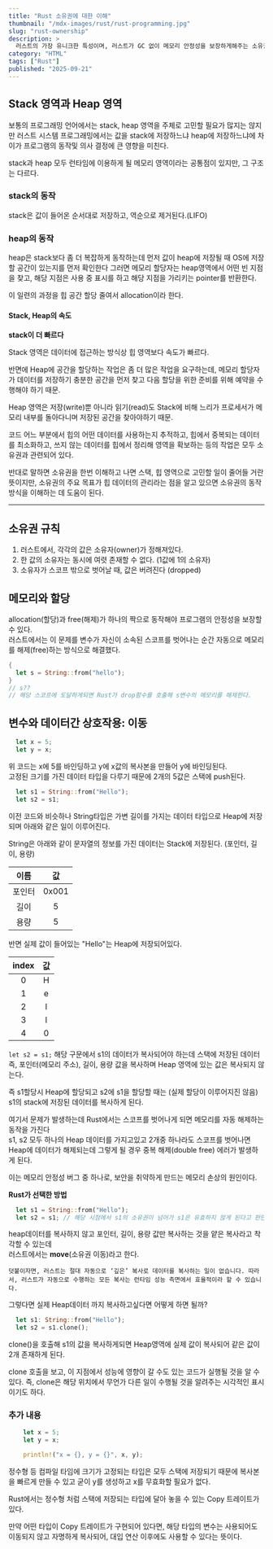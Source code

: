 ```yaml
---
title: "Rust 소유권에 대한 이해"
thumbnail: "/mdx-images/rust/rust-programming.jpg"
slug: "rust-ownership"
description: >
  러스트의 가장 유니크한 특성이며, 러스트가 GC 없이 메모리 안정성을 보장하게해주는 소유권에 대한 이해
category: "HTML"
tags: ["Rust"]
published: "2025-09-21"
---
```


## Stack 영역과 Heap 영역

보통의 프로그래밍 언어에서는 stack, heap 영역을 주체로 고민할 필요가 많지는 않지만 러스트 시스템 프로그래밍에서는 값을 stack에 저장하느냐 heap에 저장하느냐에 차이가 프로그램의 동작및 의사 결정에 큰 영향을 미친다.

stack과 heap 모두 런타임에 이용하게 될 메모리 영역이라는 공통점이 있지만, 그 구조는 다르다.

### stack의 동작

stack은 값이 들어온 순서대로 저장하고, 역순으로 제거된다.(LIFO)

### heap의 동작

heap은 stack보다 좀 더 복잡하게 동작하는데 먼저 값이 heap에 저장될 때 OS에 저장할 공간이 있는지를 먼저 확인한다 그러면 메모리 할당자는 heap영역에서 어떤 빈 지점을 찾고, 해당 지점은 사용 중 표시를 하고 해당 지점을 가리키는 pointer를 반환한다.

이 일련의 과정을 힙 공간 할당 줄여서 allocation이라 한다.

#### Stack, Heap의 속도

**stack이 더 빠르다**

Stack 영역은 데이터에 접근하는 방식상 힙 영역보다 속도가 빠르다.

반면에 Heap에 공간을 할당하는 작업은 좀 더 많은 작업을 요구하는데, 메모리 할당자가 데이터를 저장하기 충분한 공간을 먼저 찾고 다음 할당을 위한 준비를 위해 예약을 수행해야 하기 때문.

Heap 영역은 저장(write)뿐 아니라 읽기(read)도 Stack에 비해 느리가 프로세서가 메모리 내부를 돌아다니며 저장된 공간을 찾아야하기 때문.

코드 어느 부분에서 힙의 어떤 데이터를 사용하는지 추적하고, 힙에서 중복되는 데이터를 최소화하고, 쓰지 않는 데이터를 힙에서 정리해 영역을 확보하는 등의 작업은 모두 소유권과 관련되어 있다.

반대로 말하면 소유권을 한번 이해하고 나면 스택, 힙 영역으로 고민할 일이 줄어들 거란 뜻이지만, 소유권의 주요 목표가 힙 데이터의 관리라는 점을 알고 있으면 소유권의 동작 방식을 이해하는 데 도움이 된다.

<hr />

## 소유권 규칙

1. 러스트에서, 각각의 값은 소유자(owner)가 정해져있다.
2. 한 값의 소유자는 동시에 여렷 존재할 수 없다. (1값에 1의 소유자)
3. 소유자가 스코프 밖으로 벗어날 때, 값은 버려진다 (dropped)

## 메모리와 할당

allocation(할당)과 free(해제)가 하나의 짝으로 동작해야 프로그램의 안정성을 보장할 수 있다.  
러스트에서는 이 문제를 변수가 자신이 소속된 스코프를 벗어나는 순간 자동으로 메모리를 해제(free)하는 방식으로 해결했다.

```rust
{
  let s = String::from("hello");
}
// s??
// 해당 스코프에 도달하게되면 Rust가 drop함수를 호출해 s변수의 메모리를 해제한다.
```

## 변수와 데이터간 상호작용: 이동

```rust
  let x = 5;
  let y = x;
```

위 코드는 x에 5를 바인딩하고 y에 x값의 복사본을 만들어 y에 바인딩된다.  
고정된 크기를 가진 데이터 타입을 다루기 때문에 2개의 5값은 스택에 push된다.

```rust
  let s1 = String::from("Hello");
  let s2 = s1;
```

이전 코드와 비슷하나 String타입은 가변 길이를 가지는 데이터 타입으로 Heap에 저장되며 아래와 같은 일이 이루어진다.

String은 아래와 같이 문자열의 정보를 가진 데이터는 Stack에 저장된다. (포인터, 길이, 용량)

|  이름  |  값   |
| :----: | :---: |
| 포인터 | 0x001 |
|  길이  |   5   |
|  용량  |   5   |

반면 실제 값이 들어있는 "Hello"는 Heap에 저장되어있다.

| index | 값  |
| :---: | :-: |
|   0   |  H  |
|   1   |  e  |
|   2   |  l  |
|   3   |  l  |
|   4   |  0  |

`let s2 = s1;` 해당 구문에서 s1의 데이터가 복사되어야 하는데 스택에 저장된 데이터 즉, 포인터(메모리 주소), 길이, 용량 값을 복사하며 Heap 영역에 있는 값은 복사되지 않는다.

즉 s1할당시 Heap에 할당되고 s2에 s1을 할당할 때는 (실제 할당이 이루어지진 않음) s1의 stack에 저장된 데이터를 복사하게 된다.

여기서 문제가 발생하는데 Rust에서는 스코프를 벗어나게 되면 메모리를 자동 해제하는 동작을 가진다  
 s1, s2 모두 하나의 Heap 데이터를 가지고있고 2개중 하나라도 스코프를 벗어나면 Heap에 데이터가 해제되는데 그렇게 될 경우 중복 해제(double free) 에러가 발생하게 된다.

이는 메모리 안정성 버그 중 하나로, 보안을 취약하게 만드는 메모리 손상의 원인이다.

**Rust가 선택한 방법**

```rust
  let s1 = String::from("Hello");
  let s2 = s1; // 해당 시점에서 s1의 소유권이 넘어가 s1은 유효하지 않게 된다고 판단한다.
```

heap데이터를 복사하지 않고 포인터, 길이, 용량 값만 복사하는 것을 얕은 복사라고 착각할 수 있는데  
러스트에서는 **move**(소유권 이동)라고 한다.

`덧붙이자면, 러스트는 절대 자동으로 ‘깊은’ 복사로 데이터를 복사하는 일이 없습니다. 따라서, 러스트가 자동으로 수행하는 모든 복사는 런타임 성능 측면에서 효율적이라 할 수 있습니다.`

그렇다면 실제 Heap데이터 까지 복사하고싶다면 어떻게 하면 될까?

```rust
  let s1: String::from("Hello");
  let s2 = s1.clone();
```

clone()을 호출해 s1의 값을 복사하게되면 Heap영역에 실제 값이 복사되어 같은 값이 2개 존재하게 된다.

clone 호출을 보고, 이 지점에서 성능에 영향이 갈 수도 있는 코드가 실행될 것을 알 수 있다. 즉, clone은 해당 위치에서 무언가 다른 일이 수행될 것을 알려주는 시각적인 표시이기도 하다.

### 추가 내용

```rust
    let x = 5;
    let y = x;

    println!("x = {}, y = {}", x, y);
```

정수형 등 컴파일 타임에 크기가 고정되는 타입은 모두 스택에 저장되기 때문에 복사본을 빠르게 만들 수 있고 굳이 y를 생성하고 x를 무효화할 필요가 없다.

Rust에서는 정수형 처럼 스택에 저장되는 타입에 달아 놓을 수 있는 Copy 트레이트가 있다.

만약 어떤 타입이 Copy 트레이트가 구현되어 있다면, 해당 타입의 변수는 사용되어도 이동되지 않고 자명하게 복사되어, 대입 연산 이후에도 사용할 수 있다는 뜻이다.
